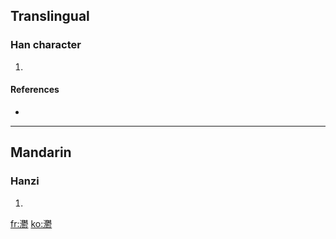 ==Translingual==

===Han character===
{{Han char|rn=85|rad=水|as=35|sn=38|four=3412<sub>2</sub>|canj=水木木竹 (EDDH)}}

# {{defn|Han|sort=水29}}

====References====
* {{Han ref|kx=0664.310|dkj=18847|dj=1073.160|hdz=31799.110|uh=706A|ud=28778|bh=F9D1|bd=63953}}

----

==Mandarin==

===Hanzi===
{{cmn-hanzi|pin=[[yù]] ([[yu4]])|wg=yü<sup>4</sup>}}

# {{defn|Mandarin}}

[[fr:灪]]
[[ko:灪]]